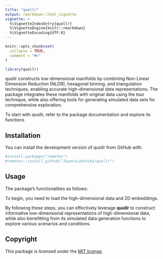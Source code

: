```yaml
---
title: "quollr"
output: rmarkdown::html_vignette
vignette: >
  %\VignetteIndexEntry{quollr}
  %\VignetteEngine{knitr::rmarkdown}
  %\VignetteEncoding{UTF-8}
---
```


```r
knitr::opts_chunk$set(
  collapse = TRUE,
  comment = "#>"
)
```

```r
library(quollr)
```

quollr constructs low-dimensional manifolds by combining Non-Linear Dimension Reduction (NLDR), hexagonal binning, and triangulation techniques, enabling accurate high-dimensional data representations. The package integrates these manifolds with original data using the tour technique, while also offering tools for generating simulated data sets for comprehensive exploration.

To start with quollr, refer to the package documentation and explore its functions

<!--An associated paper can be found at-->

## Installation

You can install the development version of quollr from GitHub with:

```r
#install.packages("remotes")
#remotes::install_github("JayaniLakshika/quollr")
```

## Usage

The package's functionalities as follows:

To begin, you need to load the high-dimensional data and 2D embeddings.


By following these steps, you can effectively leverage **quollr** to construct informative low-dimensional representations of high-dimensional data, while also benefitting from its simulated data generation functions to explore various scenarios and conditions.


## Copyright

This package is licensed under the [MIT license](https://github.com/JayaniLakshika/quollr/LICENSE.md). 

